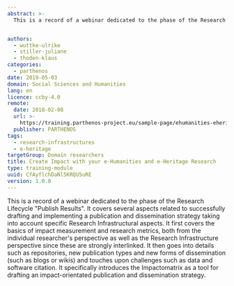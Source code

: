 ```yaml
---
abstract: >-
  This is a record of a webinar dedicated to the phase of the Research Lifecycle "Publish Results". It covers several aspects related to successfully drafting and implementing a publication and dissemination strategy taking into account specific Research Infrastructural aspects.


authors:
  - wuttke-ulrike
  - stiller-juliane
  - thoden-klaus
categories:
  - parthenos
date: 2019-05-03
domain: Social Sciences and Humanities
lang: en
licence: ccby-4.0
remote:
  date: 2018-02-08
  url: >-
    https://training.parthenos-project.eu/sample-page/ehumanities-eheritage-webinar-series/webinar-impact/
  publisher: PARTHENOS
tags:
  - research-infrastructures
  - e-heritage
targetGroup: Domain researchers
title: Create Impact with your e-Humanities and e-Heritage Research
type: training-module
uuid: CfAyflchDaNl5KRQU5uRE
version: 1.0.0
---
```


This is a record of a webinar dedicated to the phase of the Research Lifecycle "Publish Results". It covers several aspects related to successfully drafting and implementing a publication and dissemination strategy taking into account specific Research Infrastructural aspects. It first covers the basics of impact measurement and research metrics, both from the individual researcher's perspective as well as the Research Infrastructure perspective since these are strongly interlinked. It then goes into details such as repositories, new publication types and new forms of dissemination (such as blogs or wikis) and touches upon challenges such as data and software citation. It specifically introduces the Impactomatrix as a tool for drafting an impact-orientated publication and dissemination strategy.

<ExternalResource title="Interested in learning more?" subtitle="Check out Create Impact with your e-Humanities and e-Heritage Research on PARTHENOS" url="https://training.parthenos-project.eu/sample-page/ehumanities-eheritage-webinar-series/webinar-impact/" />
